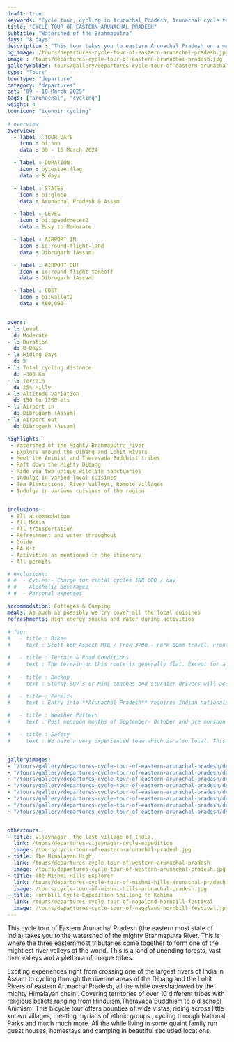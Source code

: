 ```yaml
---
draft: true
keywords: "Cycle tour, cycling in Arunachal Pradesh, Arunachal cycle tour, Cycling in Eastern Arunachal Pradesh"
title: "CYCLE TOUR OF EASTERN ARUNACHAL PRADESH"
subtitle: "Watershed of the Brahmaputra"
days: "8 days"
description : "This tour takes you to eastern Arunachal Pradesh on a multiday cycling holiday across the watershed region of the Brahmaputra Valley."
bg_image: /tours/departures-cycle-tour-of-eastern-arunachal-pradesh.jpg
image : /tours/departures-cycle-tour-of-eastern-arunachal-pradesh.jpg
galleryFolder: tours/gallery/departures-cycle-tour-of-eastern-arunachal-pradesh
type: "Tours" 
tourtype: "departure"
category: "departures"
cat: "09 - 16 March 2025"
tags: ["arunachal", "cycling"]
weight: 4
touricon: "iconoir:cycling"
 
# overview
overview:
  - label : TOUR DATE
    icon : bi:sun
    data : 09 - 16 March 2024

  - label : DURATION
    icon : bytesize:flag
    data : 8 days

  - label : STATES
    icon : bi:globe
    data : Arunachal Pradesh & Assam

  - label : LEVEL
    icon : bi:speedometer2
    data : Easy to Moderate

  - label : AIRPORT IN
    icon : ic:round-flight-land
    data : Dibrugarh (Assam)

  - label : AIRPORT OUT
    icon : ic:round-flight-takeoff
    data : Dibrugarh (Assam)

  - label : COST
    icon : bi:wallet2
    data : ₹60,000


overs:
- l: Level 
  d: Moderate 
- l: Duration
  d: 8 Days
- l: Riding Days
  d: 5
- l: Total cycling distance
  d: ~300 Km
- l: Terrain
  d: 25% Hilly 
- l: Altitude variation
  d: 150 to 1200 mts
- l: Airport in
  d: Dibrugarh (Assam)
- l: Airport out
  d: Dibrugarh (Assam)

highlights: 
 - Watershed of the Mighty Brahmaputra river
 - Explore around the Dibang and Lohit Rivers
 - Meet the Animist and Theravada Buddhist tribes
 - Raft down the Mighty Dibang
 - Ride via two unique wildlife sanctuaries
 - Indulge in varied local cuisines
 - Tea Plantations, River Valleys, Remote Villages
 - Indulge in various cuisines of the region


inclusions:
 - All accommodation
 - All Meals
 - All transportation
 - Refreshment and water throughout
 - Guide
 - FA Kit
 - Activities as mentioned in the itinerary
 - All permits

# exclusions:
# #  - Cycles:- Charge for rental cycles INR 600 / day
# #  - Alcoholic Beverages
# #  - Personal expenses

accommodation: Cottages & Camping
meals: As much as possibly we try cover all the local cuisines
refreshments: High energy snacks and Water during activities  
 
# faq:
#   - title : Bikes
#     text : Scott 660 Aspect MTB / Trek 3700 - Fork 80mm travel, Front Derailleur Shimano FD-TX50 / 34.9mm, Rear Derailleur Shimano Tourney RD-TX35 21 Speed (Upgraded), Shifters Shimano ST-EF 41 L / 7R EZ-ire plus (Upgraded), Brakeset Tektro SCM-02 mech. Disc 160F/160Rmm Rotor, Front Tyre 6 26×2.1 / 30TPI, Rear Tyre 6 26×2.1 / 30TPI, Weight 13.6 kg / 29.98 lbs

#   - title : Terrain & Road Conditions
#     text : The terrain on this route is generally flat. Except for a few odd days the roads are generally excellent. This is probably one of the easiest routes to cycle in the Northeastern region, with beautiful views, interesting tribes and excellent road conditions.
   
#   - title : Backup
#     text : Sturdy SUV’s or Mini-coaches and sturdier drivers will accompany you on every trip. These vehicles are along right from your airport pick up to your drop back to the airport.

#   - title : Permits 
#     text : Entry into **Arunachal Pradesh** requires Indian nationals to aquire a Inner Line Permit (ILP) whereas foreign nationals require Restricted Area Permits (RAP), both of which have a certain fees applicable.

#   - title : Weather Pattern 
#     text : Post monsoon months of September- October and pre monsoon months of March-April are very pleasant with blue skies and a fair days. Peak winters are from November to February with the mercury coming down below 15 C in the nights, where as the days are quite pleasant.

#   - title : Safety 
#     text : We have a very experienced team which is also local. This reflects in the overall safety of our tours. Rest assured your guides know where extra attention is required and when. All our routes are well known to us, we know where the nearest medical facilities are, we know whom to contact if in case of an emergency, we know all the alternate routes in case of road blockages. We have CASEVAC protocols in place to streamline the process in case of emergencies. You can rest easy knowing that in the outdoors in general and this region in particular you are in safe hands with us.


galleryimages:
- "/tours/gallery/departures-cycle-tour-of-eastern-arunachal-pradesh/departures-cycle-tour-of-eastern-arunachal-pradesh1.jpg"
- "/tours/gallery/departures-cycle-tour-of-eastern-arunachal-pradesh/departures-cycle-tour-of-eastern-arunachal-pradesh2.jpg" 
- "/tours/gallery/departures-cycle-tour-of-eastern-arunachal-pradesh/departures-cycle-tour-of-eastern-arunachal-pradesh3.jpg" 
- "/tours/gallery/departures-cycle-tour-of-eastern-arunachal-pradesh/departures-cycle-tour-of-eastern-arunachal-pradesh4.jpg"
- "/tours/gallery/departures-cycle-tour-of-eastern-arunachal-pradesh/departures-cycle-tour-of-eastern-arunachal-pradesh5.jpg"
- "/tours/gallery/departures-cycle-tour-of-eastern-arunachal-pradesh/departures-cycle-tour-of-eastern-arunachal-pradesh6.jpg" 
- "/tours/gallery/departures-cycle-tour-of-eastern-arunachal-pradesh/departures-cycle-tour-of-eastern-arunachal-pradesh7.jpg" 
- "/tours/gallery/departures-cycle-tour-of-eastern-arunachal-pradesh/departures-cycle-tour-of-eastern-arunachal-pradesh8.jpg" 


othertours:
- title: Vijaynagar, the last village of India. 
  link: /tours/departures-vijaynagar-cycle-expedition
  image: /tours/cycle-tour-of-eastern-arunachal-pradesh.jpg 
- title: The Himalayan High
  link: /tours/departures-cycle-tour-of-western-arunachal-pradesh
  image: /tours/departures-cycle-tour-of-western-arunachal-pradesh.jpg
- title: The Mishmi Hills Explorer 
  link: /tours/departures-cycle-tour-of-mishmi-hills-arunachal-pradesh
  image: /tours/cycle-tour-of-mishmi-hills-arunachal-pradesh.jpg
- title: Hornbill Cycle Expedition Shillong to Kohima
  link: /tours/departures-cycle-tour-of-nagaland-hornbill-festival
  image: /tours/departures-cycle-tour-of-nagaland-hornbill-festival.jpg   
---
```


This cycle tour of Eastern Arunachal Pradesh (the eastern most state of India) takes you to the watershed of the mighty Brahmaputra River. This is where the three easternmost tributaries come together to form one of the mightiest river valleys of the world. This is a land of unending forests, vast river valleys and a plethora of unique tribes.

Exciting experiences right from crossing one of the largest rivers of India in Assam to cycling through the riverine areas of the Dibang and the Lohit Rivers of eastern Arunachal Pradesh, all the while overshadowed by the mighty Himalayan chain . Covering territories of over 10 different tribes with religious beliefs ranging from Hinduism,Theravada Buddhism to old school Animism. This bicycle tour offers bounties of wide vistas, riding across little known villages, meeting myriads of ethnic groups , cycling through National Parks and much much more. All the while living in some quaint family run guest houses, homestays and camping in beautiful secluded locations.

